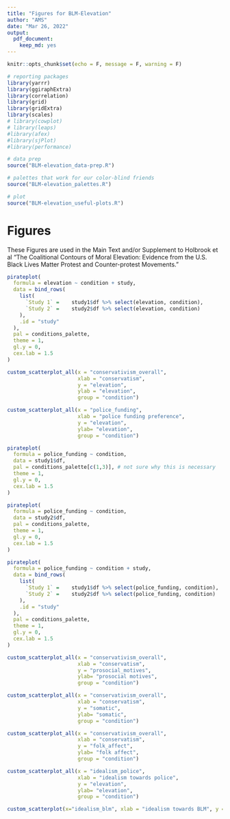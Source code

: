 ```yaml
---
title: "Figures for BLM-Elevation"
author: "AMS"
date: "Mar 26, 2022"
output: 
  pdf_document:
    keep_md: yes
---
```


```r
knitr::opts_chunk$set(echo = F, message = F, warning = F)

# reporting packages
library(yarrr)
library(ggiraphExtra)
library(correlation)
library(grid)
library(gridExtra)
library(scales)
# library(cowplot)
# library(leaps)
#library(afex)
#library(sjPlot)
#library(performance)

# data prep 
source("BLM-elevation_data-prep.R")

# palettes that work for our color-blind friends
source("BLM-elevation_palettes.R")

# plot
source("BLM-elevation_useful-plots.R")

```

# Figures

These Figures are used in the Main Text and/or Supplement to Holbrook et al "The Coalitional Contours of Moral Elevation: Evidence from the U.S. Black Lives Matter Protest and Counter-protest Movements."

```r
pirateplot(
  formula = elevation ~ condition + study,
  data = bind_rows(
    list(
      `Study 1` =    study1$df %>% select(elevation, condition),
      `Study 2` =    study2$df %>% select(elevation, condition)
    ),
    .id = "study"
  ),
  pal = conditions_palette, 
  theme = 1,
  gl.y = 0,
  cex.lab = 1.5
) 
```

```r
custom_scatterplot_all(x = "conservativism_overall",
                       xlab = "conservatism",
                       y = "elevation",
                       ylab = "elevation",
                       group = "condition")

```

```r
custom_scatterplot_all(x = "police_funding",
                       xlab = "police funding preference",
                       y = "elevation",
                       ylab= "elevation",
                       group = "condition")

```

```r
pirateplot(
  formula = police_funding ~ condition,
  data = study1$df,
  pal = conditions_palette[c(1,3)], # not sure why this is necessary
  theme = 1,
  gl.y = 0,
  cex.lab = 1.5
) 

```

```r
pirateplot(
  formula = police_funding ~ condition,
  data = study2$df,
  pal = conditions_palette,
  theme = 1,
  gl.y = 0,
  cex.lab = 1.5
) 

```

```r
pirateplot(
  formula = police_funding ~ condition + study,
  data = bind_rows(
    list(
      `Study 1` =    study1$df %>% select(police_funding, condition),
      `Study 2` =    study2$df %>% select(police_funding, condition)
    ),
    .id = "study"
  ),
  pal = conditions_palette, 
  theme = 1,
  gl.y = 0,
  cex.lab = 1.5
) 
```

```r
custom_scatterplot_all(x = "conservativism_overall",
                       xlab = "conservatism",
                       y = "prosocial_motives",
                       ylab= "prosocial motives",
                       group = "condition")

```

```r
custom_scatterplot_all(x = "conservativism_overall",
                       xlab = "conservatism",
                       y = "somatic",
                       ylab= "somatic",
                       group = "condition")

```

```r
custom_scatterplot_all(x = "conservativism_overall",
                       xlab = "conservatism",
                       y = "folk_affect",
                       ylab= "folk affect",
                       group = "condition")

```

```r
custom_scatterplot_all(x = "idealism_police",
                       xlab = "idealism towards police",
                       y = "elevation",
                       ylab= "elevation",
                       group = "condition")

```

```r
custom_scatterplot(x="idealism_blm", xlab = "idealism towards BLM", y = "elevation", ylab = "elevation")
```
